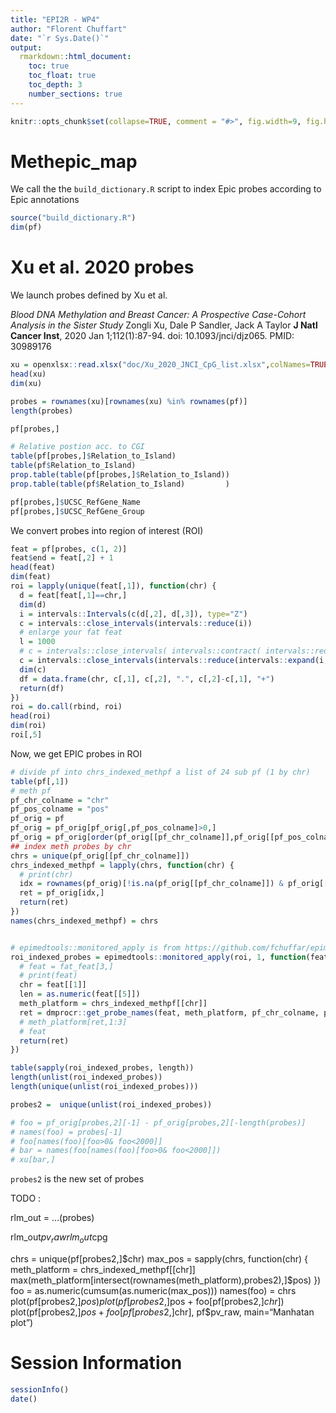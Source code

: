 ```yaml
---
title: "EPI2R - WP4"
author: "Florent Chuffart"
date: "`r Sys.Date()`"
output:
  rmarkdown::html_document:
    toc: true
    toc_float: true
    toc_depth: 3
    number_sections: true
---
```



```r
knitr::opts_chunk$set(collapse=TRUE, comment = "#>", fig.width=9, fig.height=6, eval=TRUE, echo=TRUE, results="verbatim")
```


# Methepic_map

We call the the `build_dictionary.R` script to index Epic probes according to Epic annotations

```r
source("build_dictionary.R")
dim(pf)
```

# Xu et al. 2020 probes

We launch probes defined by Xu et al.

*Blood DNA Methylation and Breast Cancer: A Prospective Case-Cohort Analysis in the Sister Study*
Zongli Xu, Dale P Sandler, Jack A Taylor
**J Natl Cancer Inst**, 2020 Jan 1;112(1):87-94.  doi: 10.1093/jnci/djz065.
PMID: 30989176


```r
xu = openxlsx::read.xlsx("doc/Xu_2020_JNCI_CpG_list.xlsx",colNames=TRUE, rowNames=TRUE)
head(xu)
dim(xu)

probes = rownames(xu)[rownames(xu) %in% rownames(pf)]
length(probes)

pf[probes,]

# Relative postion acc. to CGI
table(pf[probes,]$Relation_to_Island)
table(pf$Relation_to_Island)
prop.table(table(pf[probes,]$Relation_to_Island))
prop.table(table(pf$Relation_to_Island)         )

pf[probes,]$UCSC_RefGene_Name      
pf[probes,]$UCSC_RefGene_Group     

```

We convert probes into region of interest (ROI)

```r
feat = pf[probes, c(1, 2)]
feat$end = feat[,2] + 1
head(feat)
dim(feat)
roi = lapply(unique(feat[,1]), function(chr) {
  d = feat[feat[,1]==chr,]
  dim(d)
  i = intervals::Intervals(c(d[,2], d[,3]), type="Z")
  c = intervals::close_intervals(intervals::reduce(i))
  # enlarge your fat feat
  l = 1000
  # c = intervals::close_intervals( intervals::contract( intervals::reduce(intervals::expand(i, l)), l) )
  c = intervals::close_intervals(intervals::reduce(intervals::expand(i, l)))
  dim(c)
  df = data.frame(chr, c[,1], c[,2], ".", c[,2]-c[,1], "+")
  return(df)
})
roi = do.call(rbind, roi)
head(roi)
dim(roi)
roi[,5]
```

Now, we get EPIC probes in ROI

```r
# divide pf into chrs_indexed_methpf a list of 24 sub pf (1 by chr)
table(pf[,1])
# meth pf
pf_chr_colname = "chr"
pf_pos_colname = "pos"
pf_orig = pf
pf_orig = pf_orig[pf_orig[,pf_pos_colname]>0,]    
pf_orig = pf_orig[order(pf_orig[[pf_chr_colname]],pf_orig[[pf_pos_colname]]), ]
## index meth probes by chr
chrs = unique(pf_orig[[pf_chr_colname]])
chrs_indexed_methpf = lapply(chrs, function(chr) {
  # print(chr)
  idx = rownames(pf_orig)[!is.na(pf_orig[[pf_chr_colname]]) & pf_orig[[pf_chr_colname]]==chr]  
  ret = pf_orig[idx,]
  return(ret)
})
names(chrs_indexed_methpf) = chrs


# epimedtools::monitored_apply is from https://github.com/fchuffar/epimedtools devtools::install_github("fchuffar/epimedtools")
roi_indexed_probes = epimedtools::monitored_apply(roi, 1, function(feat) {
  # feat = fat_feat[3,]
  # print(feat)
  chr = feat[[1]]
  len = as.numeric(feat[[5]])
  meth_platform = chrs_indexed_methpf[[chr]]
  ret = dmprocr::get_probe_names(feat, meth_platform, pf_chr_colname, pf_pos_colname, 0, len) 
  # meth_platform[ret,1:3]
  # feat
  return(ret)
})

table(sapply(roi_indexed_probes, length))
length(unlist(roi_indexed_probes))
length(unique(unlist(roi_indexed_probes)))

probes2 =  unique(unlist(roi_indexed_probes))

# foo = pf_orig[probes,2][-1] - pf_orig[probes,2][-length(probes)]
# names(foo) = probes[-1]
# foo[names(foo)[foo>0& foo<2000]]
# bar = names(foo[names(foo)[foo>0& foo<2000]])
# xu[bar,]
```

`probes2` is the new set of probes

TODO : 

rlm_out = ...(probes)

rlm_out$pv_raw
rlm_out$cpg

chrs = unique(pf[probes2,]$chr)
max_pos = sapply(chrs, function(chr) {
  meth_platform = chrs_indexed_methpf[[chr]]
  max(meth_platform[intersect(rownames(meth_platform),probes2),]$pos)
})
foo = as.numeric(cumsum(as.numeric(max_pos)))
names(foo) = chrs
plot(pf[probes2,]$pos)
plot(pf[probes2,]$pos + foo[pf[probes2,]$chr])
$ plot(pf[probes2,]$pos + foo[pf[probes2,]$chr], pf$pv_raw, main="Manhatan plot")


# Session Information

```r
sessionInfo()
date()
```



























